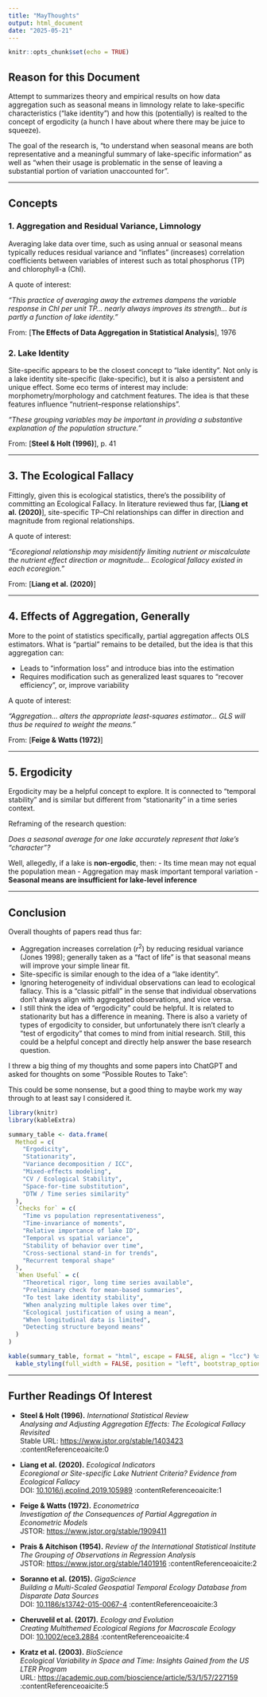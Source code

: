 ```yaml
---
title: "MayThoughts"
output: html_document
date: "2025-05-21"
---
```


```r
knitr::opts_chunk$set(echo = TRUE)
```

## Reason for this Document

Attempt to summarizes theory and empirical results on how data aggregation such as seasonal means in limnology relate to lake-specific characteristics ("lake identity") and how this (potentially) is realted to the concept of ergodicity (a hunch I have about where there may be juice to squeeze). 

The goal of the research is, "to understand when seasonal means are both representative and a meaningful summary of lake-specific information" as well as "when their usage is problematic in the sense of leaving a substantial portion of variation unaccounted for".

---

## Concepts

### 1. Aggregation and Residual Variance, Limnology

Averaging lake data over time, such as using annual or seasonal means typically reduces residual variance and "inflates" (increases) correlation coefficients between variables of interest such as total phosphorus (TP) and chlorophyll-a (Chl). 

A quote of interest:

*“This practice of averaging away the extremes dampens the variable response in Chl per unit TP… nearly always improves its strength… but is partly a function of lake identity.”*  

From: [**The Effects of Data Aggregation in Statistical Analysis**], 1976

### 2. Lake Identity

Site-specific appears to be the closest concept to "lake identity". Not only is a lake identity site-specific (lake-specific), but it is also a persistent and unique effect. Some eco terms of interest may include: morphometry/morphology and catchment features. The idea is that these features influence "nutrient–response relationships". 

*“These grouping variables may be important in providing a substantive explanation of the population structure.”*  

From: [**Steel & Holt (1996)**], p. 41

---

## 3. The Ecological Fallacy 

Fittingly, given this is ecological statistics, there's the possibility of committing an Ecological Fallacy. In literature reviewed thus far, [**Liang et al. (2020)**], site-specific TP–Chl relationships can differ in direction and magnitude from regional relationships. 

A quote of interest:

*“Ecoregional relationship may misidentify limiting nutrient or miscalculate the nutrient effect direction or magnitude... Ecological fallacy existed in each ecoregion.”*  

From: [**Liang et al. (2020)**]

---

## 4. Effects of Aggregation, Generally

More to the point of statistics specifically, partial aggregation affects OLS estimators. What is "partial" remains to be detailed, but the idea is that this aggregation can:

- Leads to "information loss" and introduce bias into the estimation 
- Requires modification such as generalized least squares to "recover efficiency", or, improve variability

A quote of interest:

*“Aggregation... alters the appropriate least-squares estimator... GLS will thus be required to weight the means.”*  

From: [**Feige & Watts (1972)**] 

---

## 5. Ergodicity 

Ergodicity may be a helpful concept to explore. It is connected to "temporal stability" and is similar but different from "stationarity" in a time series context. 

Reframing of the research question: 

*Does a seasonal average for one lake accurately represent that lake's “character”?*

Well, allegedly, if a lake is **non-ergodic**, then:
- Its time mean may not equal the population mean
- Aggregation may mask important temporal variation
- **Seasonal means are insufficient for lake-level inference**

---

## Conclusion

Overall thoughts of papers read thus far:

- Aggregation increases correlation ($r^2$) by reducing residual variance (Jones 1998); generally taken as a "fact of life" is that seasonal means will improve your simple linear fit.
- Site-specific is similar enough to the idea of a “lake identity”. 
- Ignoring heterogeneity of individual observations can lead to ecological fallacy. This is a "classic pitfall" in the sense that individual observations don't always align with aggregated observations, and vice versa. 
- I still think the idea of "ergodicity" could be helpful. It is related to stationarity but has a difference in meaning. There is also a variety of types of ergodicity to consider, but unfortunately there isn't clearly a "test of ergodicity" that comes to mind from initial research. Still, this could be a helpful concept and directly help answer the base research question. 

I threw a big thing of my thoughts and some papers into ChatGPT and asked for thoughts on some "Possible Routes to Take": 

This could be some nonsense, but a good thing to maybe work my way through to at least say I considered it. 

```r
library(knitr)
library(kableExtra)

summary_table <- data.frame(
  Method = c(
    "Ergodicity",
    "Stationarity",
    "Variance decomposition / ICC",
    "Mixed-effects modeling",
    "CV / Ecological Stability",
    "Space-for-time substitution",
    "DTW / Time series similarity"
  ),
  `Checks for` = c(
    "Time vs population representativeness",
    "Time-invariance of moments",
    "Relative importance of lake ID",
    "Temporal vs spatial variance",
    "Stability of behavior over time",
    "Cross-sectional stand-in for trends",
    "Recurrent temporal shape"
  ),
  `When Useful` = c(
    "Theoretical rigor, long time series available",
    "Preliminary check for mean-based summaries",
    "To test lake identity stability",
    "When analyzing multiple lakes over time",
    "Ecological justification of using a mean",
    "When longitudinal data is limited",
    "Detecting structure beyond means"
  )
)

kable(summary_table, format = "html", escape = FALSE, align = "lcc") %>%
  kable_styling(full_width = FALSE, position = "left", bootstrap_options = c("striped", "hover"))
```

---

## Further Readings Of Interest

- **Steel & Holt (1996).** *International Statistical Review*  
  *Analysing and Adjusting Aggregation Effects: The Ecological Fallacy Revisited*  
  Stable URL: [https://www.jstor.org/stable/1403423](https://www.jstor.org/stable/1403423) :contentReference[oaicite:0]{index=0}

- **Liang et al. (2020).** *Ecological Indicators*  
  *Ecoregional or Site-specific Lake Nutrient Criteria? Evidence from Ecological Fallacy*  
  DOI: [10.1016/j.ecolind.2019.105989](https://doi.org/10.1016/j.ecolind.2019.105989) :contentReference[oaicite:1]{index=1}

- **Feige & Watts (1972).** *Econometrica*  
  *Investigation of the Consequences of Partial Aggregation in Econometric Models*  
  JSTOR: [https://www.jstor.org/stable/1909411](https://www.jstor.org/stable/1909411)

- **Prais & Aitchison (1954).** *Review of the International Statistical Institute*  
  *The Grouping of Observations in Regression Analysis*  
  JSTOR: [https://www.jstor.org/stable/1401916](https://www.jstor.org/stable/1401916) :contentReference[oaicite:2]{index=2}

- **Soranno et al. (2015).** *GigaScience*  
  *Building a Multi-Scaled Geospatial Temporal Ecology Database from Disparate Data Sources*  
  DOI: [10.1186/s13742-015-0067-4](https://doi.org/10.1186/s13742-015-0067-4) :contentReference[oaicite:3]{index=3}

- **Cheruvelil et al. (2017).** *Ecology and Evolution*  
  *Creating Multithemed Ecological Regions for Macroscale Ecology*  
  DOI: [10.1002/ece3.2884](https://doi.org/10.1002/ece3.2884) :contentReference[oaicite:4]{index=4}

- **Kratz et al. (2003).** *BioScience*  
  *Ecological Variability in Space and Time: Insights Gained from the US LTER Program*  
  URL: [https://academic.oup.com/bioscience/article/53/1/57/227159](https://academic.oup.com/bioscience/article/53/1/57/227159) :contentReference[oaicite:5]{index=5}

